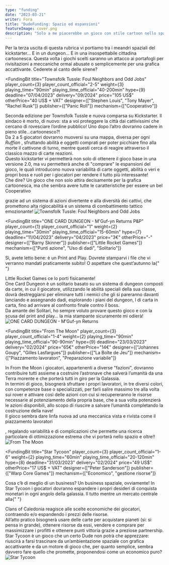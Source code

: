 ```yaml
---
type: "funding"
date: "2023-03-21"
writer: Fora
title: "DudeFunding: Spazio ed espansioni"
featureImage: cover.png
description: "Solo a me piacerebbe un gioco con stile cartoon nello spazio?!"
---
```


<FundingIntro>
  Per la terza uscita di questa rubrica vi portiamo tra i meandri spaziali del
  kickstarter… E in un dungeon… E in una insospettabile cittadina cartoonesca.
  Questa volta i giochi scelti saranno un attacco ai portafogli per
  rivisitazioni a meccaniche ormai abusate o semplicemente per una grafica
  accattivante. Cederete al canto delle sirene?
</FundingIntro>

<FundingBit
  title="Townsfolk Tussle: Foul Neighbors and Odd Jobs"
  player_count={3}
  player_count_official="2-5"
  weight={3}
  playing_time="90min"
  playing_time_official="40-200min"
  hype={9}
  deadline="07/04/2023"
  delivery="09/2024"
  price="105 US$"
  otherPrice="40 US$ + VAT"
  designer={["Stephen Louis", "Tony Mayer", "Rachel Rusk"]}
  publisher={["Panic Roll"]}
  mechanism={["Cooperativo"]}
>
  Seconda edizione per Townsfolk Tussle e nuova comparsa su Kickstarter. Il
  sindaco è morto, di nuovo: sta a voi proteggere la città dai cattivissimi che
  cercano di rovesciare l’ordine pubblico! Uno dopo l’altro dovranno cadere in
  pieno stile…cartoonesco?! <br />
  Da 2 a 5 giocatori dovranno muoversi su una mappa, diversa per ogni <em>
    Ruffian
  </em>, sfruttando abilità e oggetti comprati per poter picchiare fino alla morte
  il cattivone di turno, mentre questi cerca di reagire attraverso il classico mazzo
  di carte reazioni. <br />
  Questo kickstarter vi permetterà non solo di ottenere il gioco base in una
  versione 2.0, ma vu permetterà anche di "comprare" le espansioni del gioco, le
  quali introducono nuova variabilità di carte oggetti, abilità o veri e propri
  boss e ruoli per i giocatori per rendere il tutto più interessante! <br />
  Che dire? Un gioco che non solo attira decisamente per la grafica cartoonesca,
  ma che sembra avere tutte le caratteristiche per essere un bel <Link to="/mechanisms/cooperativo">
    Cooperativo
  </Link> grazie ad un sistema di azioni divertente e alla diversità dei cattivi,
  che promettono alta rigiocabilità e un sistema di combattimento tattico emozionante!
</FundingBit>

<img src="game1.png" alt="Townsfolk Tussle: Foul Neighbors and Odd Jobs" />

<FundingLink
  title="Townsfolk Tussle: Foul Neighbors and Odd Jobs"
  link="https://www.kickstarter.com/projects/panicroll/townsfolk-tussle-foul-neighbors-and-odd-jobs?ref=user_menu"
  small
/>

<FundingBit
  title="ONE CARD DUNGEON - M'Guf-yn Returns P&P"
  player_count={1}
  player_count_official="1"
  weight={2}
  playing_time="30min"
  playing_time_official="15-60min"
  hype={7}
  deadline="11/04/2023"
  delivery="04/2023"
  price="3€"
  otherPrice="-"
  designer={["Barny Skinner"]}
  publisher={["Little Rocket Games"]}
  mechanism={["Punti azione", "Uso di dadi", "Solitario"]}
>
  Sì, avete letto bene: è un Print and Play. Dovrete stamparvi i file che vi
  verranno mandati praticamente subito! O aspettare che quest’autunno la{" "}
  <Link to="/publishers/little-rocket-games">Little Rocket Games</Link> ce lo
  porti fisicamente! <br />
  One Card Dungeon è un solitario basato su un sistema di dungeon composti da carte,
  in cui il giocatore, utilizzando le abilità speciali della sua classe, dovrà destreggiarsi
  per eliminare tutti i nemici che gli si pareranno davanti lanciando e assegnando
  dadi, esplorando i piani del dungeon, l di carta in carta, fino ad arrivare al
  confronto finale contro il boss. <br />
  Da amante dei <Link to="/mechanisms/solitario">Solitari</Link>, ho sempre
  voluto provare questo gioco e con la scusa del print and play… la mia
  stampante sicuramente mi odierà!
</FundingBit>

<img src="game2.png" alt="ONE CARD DUNGEON - M'Guf-yn Returns" />

<FundingLink
  title="ONE CARD DUNGEON - M'Guf-yn Returns"
  link="https://www.kickstarter.com/projects/littlerocketgames/one-card-dungeon-mguf-yn-returns?ref=section-homepage-view-more-recommendations-p1"
  small
/>

<FundingBit
  title="From The Moon"
  player_count={3}
  player_count_official="1-4"
  weight={2}
  playing_time="90min"
  playing_time_official="90-90min"
  hype={9}
  deadline="23/03/2023"
  delivery="02/2024"
  price="65€"
  otherPrice="14€"
  designer={["Johannes Goupy", "Gilles Lasfargues"]}
  publisher={["La Boîte de Jeu"]}
  mechanism={["Piazzamento lavoratori", "Preparazione variabile"]}
>
  In From the Moon i giocatori, appartenenti a diverse "fazioni", dovranno
  contribuire tutti assieme a costruire l’astronave che salverà l’umanità da una
  Terra morente e che porterà tutti in giro per la Galassia.
  <br />
  In termini di gioco, bisognerà sfruttare i propri lavoratori, in tre diversi
  colori, con competenze base o specializzati, per farli salire massimo tre alla
  volta sui rover e attivare così delle azioni con cui si recupereranno le
  risorse necessarie al potenziamento della propria base, che a sua volta
  potenzierà le azioni disponibili, allo scopo di riuscire a salvare l’umanità
  completando la costruzione della nave! <br />
  Il gioco sembra dare linfa nuova ad una meccanica vista e rivista come il <Link to="/mechanisms/piazzamento-lavoratori">
    piazzamento lavoratori
  </Link>, regalando variabilità e di complicazioni che permette una ricerca particolare
  di ottimizzazione estrema che vi porterà nello spazio e oltre!!
</FundingBit>

<img src="game3.png" alt="From The Moon" />

<FundingLink
  title="From The Moon"
  link="https://www.kickstarter.com/projects/laboitedejeu/from-the-moon?ref=discovery_category_popular"
  small
/>

<FundingBit
  title="Star Tycoon"
  player_count={3}
  player_count_official="1-6"
  weight={2}
  playing_time="60min"
  playing_time_official="20-120min"
  hype={8}
  deadline="31/03/2023"
  delivery="02/2024"
  price="49 US$"
  otherPrice="17 US$ + VAT"
  designer={["Peter Sanderson"]}
  publisher={["Warp Core Games"]}
  mechanism={["Economico", "gestione risorse"]}
>
  Cosa c’è di meglio di un business? Un business spaziale, ovviamente! In Star
  Tycoon i giocatori dovranno espandere i propri desideri di conquista monetari
  in ogni angolo della galassia. Il tutto mentre un mercato centrale alla{" "}
  <Link to="/reviews/clans-of-caledonia">Clans of Caledonia</Link> reagisce alle
  scelte economiche dei giocatori, contraendo e/o espandendo i prezzi delle
  risorse. <br />
  All’atto pratico bisognerà usare delle carte per acquistare pianeti (sì: si pensa
  in grande), ottenere risorse da essi, vendere e comprare per massimizzare i profitti
  e ottenere punti vittoria grazie a preziose partnership.
  <br />
  Star Tycoon è un gioco che un certo <Link to="/writers/dadi-daddy">
    Dude
  </Link> non potrà che apprezzare: riuscirà a farsi trascinare da un’ambientazione
  spaziale con grafica accattivante e da un motore di gioco che, per quanto semplice,
  sembra davvero fare quello che promette, proponendosi come un economico puro?
</FundingBit>

<img src="game4.png" alt="Star Tycoon" />

<FundingLink
  title="Star Tycoon"
  link="https://www.kickstarter.com/projects/warpcoregames/star-tycoon?ref=discovery_category_popular"
  small
/>
